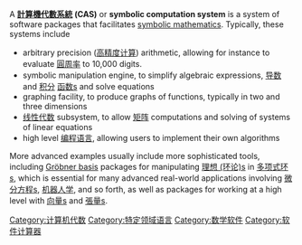 A '''[[計算機代數系統|計算機代數系統]] (CAS)''' or '''symbolic computation system''' is a system of software packages that facilitates [[symbolic_mathematics|symbolic mathematics]]. Typically, these systems include
* arbitrary precision ([[高精度计算|高精度计算]]) arithmetic, allowing for instance to evaluate [[圓周率|圓周率]] to 10,000 digits.
* symbolic manipulation engine, to simplify algebraic expressions, [[导数|导数]] and [[积分|积分]] [[函数|函数]]s and solve equations
* graphing facility, to produce graphs of functions, typically in two and three dimensions
* [[线性代数|线性代数]] subsystem, to allow [[矩阵|矩阵]] computations and solving of systems of linear equations
* high level [[编程语言|编程语言]], allowing users to implement their own algorithms
More advanced examples usually include more sophisticated tools, including [[Gröbner_basis|Gröbner basis]] packages for manipulating [[理想_(环论)|理想 (环论)]]s in [[多项式环|多项式环]]s, which is essential for many advanced real-world applications involving [[微分方程|微分方程]]s, [[机器人学|机器人学]], and so forth, as well as packages for working at a high level with [[向量|向量]]s and [[張量|張量]]s.

{{计算机代数系统}}

[[Category:计算机代数|Category:计算机代数]]
[[Category:特定领域语言|Category:特定领域语言]]
[[Category:数学软件|Category:数学软件]]
[[Category:软件计算器|Category:软件计算器]]